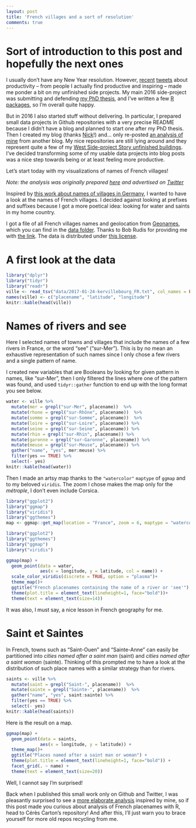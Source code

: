 ```yaml
---
layout: post
title: 'French villages and a sort of resolution'
comments: true
---
```


# Sort of introduction to this post and hopefully the next ones

I usually don't have any New Year resolution. However, [recent](https://twitter.com/_inundata/status/820713820310016000) [tweets](https://twitter.com/gdequeiroz/status/821766148655968256) about productivity --  from people I actually find productive and inspiring -- made me ponder a bit on my unfinished side projects. My main 2016 side-project was submitting and defending [my PhD thesis](https://edoc.ub.uni-muenchen.de/19877/), and I've written a few [R packages](http://www.masalmon.eu/packages/), so I'm overall quite happy. 

But in 2016 I also started stuff without delivering. In particular, I prepared small data projects in Github repositories with a very precise README because I didn't have a blog and planned to start one after my PhD thesis. Then I created my blog (thanks [Nick](http://www.njtierney.com/jekyll/2015/11/11/how-i-built-my-site/)!) and... only re-posted [an analysis of mine](http://www.masalmon.eu/2016/10/02/first7jobs-repost/) from another blog. My nice repositories are still lying around and they represent quite a few of my [West Side-project Story unfinished buildings](http://www.commitstrip.com/en/2014/11/25/west-side-project-story/). I've decided transforming some of my usable data projects into blog posts was a nice step towards being or at least feeling more productive.

Let's start today with my visualizations of names of French villages!


<!--more-->

_Note: the analysis was originally prepared [here](https://github.com/masalmon/kervillebourg) and advertised on [Twitter](https://twitter.com/ma_salmon/status/728660470798946304)_

Inspired by [this work about names of villages in Germany](https://github.com/hrbrmstr/zellingenach), I wanted to have a look at the names of French villages. I decided against looking at prefixes and suffixes because I got a more poetical idea: looking for water and saints in my home country.

I got a file of all French villages names and geolocation from [Geonames](http://download.geonames.org/), which you can find in the [data folder](data/). Thanks to Bob Rudis for providing me with [the link](https://gist.github.com/hrbrmstr/0fd37cf3825fc8e3eddf042a4443d1dc). The data is distributed under [this license](http://creativecommons.org/licenses/by/3.0/).

# A first look at the data

```r
library("dplyr")
library("tidyr")
library("readr")
ville <- read_tsv("data/2017-01-24-kervillebourg_FR.txt", col_names = FALSE)[, c(2, 5, 6)]
names(ville) <- c("placename", "latitude", "longitude")
knitr::kable(head(ville))

```

# Names of rivers and see

Here I selected names of towns and villages that include the names of a few rivers in France, or the word "see" ("sur-Mer"). This is by no mean an exhaustive representation of such names since I only chose a few rivers and a single pattern of name.

I created new variables that are Booleans by looking for given pattern in names, like "sur-Mer", then I only filtered the lines where one of the pattern was found, and used `tidyr::gather` function to end up with the long format you see below.

```r
water <- ville %>%
  mutate(mer = grepl("sur-Mer", placename))  %>%
  mutate(rhone = grepl("sur-Rhône", placename))  %>%
  mutate(somme = grepl("sur-Somme", placename))  %>%
  mutate(loire = grepl("sur-Loire", placename)) %>%
  mutate(seine = grepl("sur-Seine", placename)) %>%
  mutate(rhin = grepl("sur-Rhin", placename)) %>%
  mutate(garonne = grepl("sur-Garonne", placename)) %>%
  mutate(meuse = grepl("sur-Meuse", placename)) %>%
  gather("name", "yes", mer:meuse) %>%
  filter(yes == TRUE) %>%
  select(- yes)
knitr::kable(head(water))
```

Then I made an artsy map thanks to the `"watercolor"` `maptype` of `ggmap` and to my beloved `viridis`. The zoom I chose makes the map only for the _métrople_, I don't even include Corsica.

```r
library("ggplot2")
library("ggmap")
library("viridis")
library("ggthemes")
map <- ggmap::get_map(location = "France", zoom = 6, maptype = "watercolor")
```

```r
library("ggplot2")
library("ggthemes")
library("ggmap")
library("viridis")
```

```r
ggmap(map) +
  geom_point(data = water,
             aes(x = longitude, y = latitude, col = name)) +
  scale_color_viridis(discrete = TRUE, option = "plasma")+
  theme_map()+
  ggtitle("French placenames containing the name of a river or 'see'") +
  theme(plot.title = element_text(lineheight=1, face="bold"))+
  theme(text = element_text(size=14))

```

It was also, I must say, a nice lesson in French geography for me.

# Saint et Saintes

In French, towns such as "Saint-Ouen" and "Sainte-Anne" can easily be partitioned into *cities named after a saint man* (saint) and *cities named after a saint woman* (sainte). Thinking of this prompted me to have a look at the distribution of such place names with a similar strategy than for rivers.


```r
saints <- ville %>%
  mutate(saint = grepl("Saint-", placename))  %>%
  mutate(sainte = grepl("Sainte-", placename))  %>%
  gather("name", "yes", saint:sainte) %>%
  filter(yes == TRUE) %>%
  select(- yes)
knitr::kable(head(saints))
```

Here is the result on a map.

```r
ggmap(map) +
  geom_point(data = saints,
             aes(x = longitude, y = latitude)) +
  theme_map()+
  ggtitle("Places named after a saint man or woman") +
  theme(plot.title = element_text(lineheight=1, face="bold")) +
  facet_grid(. ~ name) +
  theme(text = element_text(size=20))

```

Well, I cannot say I'm surprised! 

Back when I published this small work only on Github and Twitter, I was pleasantly surprised to see a [more elaborate analysis](https://github.com/ceresc/french-cities-names) inspired by mine, so if this post made you curious about analysis of French placenames with R, head to Cérès Carton's repository! And after this, I'll just warn you to brace yourself for more old repos recycling from me. 

